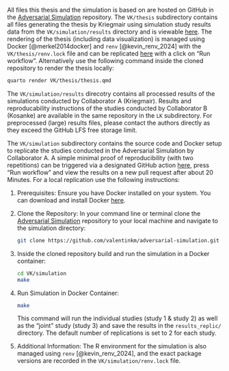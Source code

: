 All files this thesis and the simulation is based on are hosted on GitHub in the [Adversarial Simulation](https://github.com/valentinkm/AdversarialSimulation) repository.
The `VK/thesis` subdirectory contains all files generating the thesis by Kriegmair using simulation study results data from the `VK/simulation/results` directory and is viewable [here](https://valentinkm.github.io/AdversarialSimulation/thesis/thesis.pdf). The rendering of the thesis (including data visualization) is managed using Docker [@merkel2014docker] and `renv` [@kevin_renv_2024] with the `VK/thesis/renv.lock` file and can be replicated [here](https://github.com/valentinkm/AdversarialSimulation/actions/workflows/publish-thesis.yml) with a click on "Run workflow". Alternatively use the following command inside the cloned repository to render the thesis locally:

```bash
quarto render VK/thesis/thesis.qmd
```

The `VK/simulation/results` direcotry contains all processed results of the simulations conducted by Collaborator A (Kriegmair). Results and reproducability instructions of the studies conducted by Collaborator B (Kosanke) are available in the same repository in the `LK` subdirectory. For preprocessed (large) results files, please contact the authors directly as they exceed the GitHub LFS free storage limit.

The `VK/simulation` subdirectory contains the source code and Docker setup to replicate the studies conducted in the Adversarial Simulation by Collaborator A. A simple minimal proof of reproducibility (with two repetitions) can be triggered via a designated GitHub action [here](https://github.com/valentinkm/AdversarialSimulation/actions/workflows/simulation.yml), press "Run workflow" and view the results on a new pull request after about 20 Minutes. For a local replication use the following instructions:

1. Prerequisites: Ensure you have Docker installed on your system. You can download and install Docker [here](https://www.docker.com/get-started).

2. Clone the Repository: In your command line or terminal clone the [Adversarial Simulation](https://github.com/valentinkm/AdversarialSimulation) repository to your local machine and navigate to the simulation directory:

    ```bash
    git clone https://github.com/valentinkm/adversarial-simulation.git
    ```
3. Inside the cloned repository build and run the simulation in a Docker container:

    ```bash
    cd VK/simulation
    make
    ```

4. Run Simulation in Docker Container:

    ```bash
    make
    ```
    This command will run the individual studies (study 1 & study 2) as well as the "joint" study (study 3) and save the results in the `results_replic/` directory. The default number of replications is set to 2 for each study. 

5. Additional Information: The R environment for the simulation is also managed using `renv` [@kevin_renv_2024], and the exact package versions are recorded in the `VK/simulation/renv.lock` file.